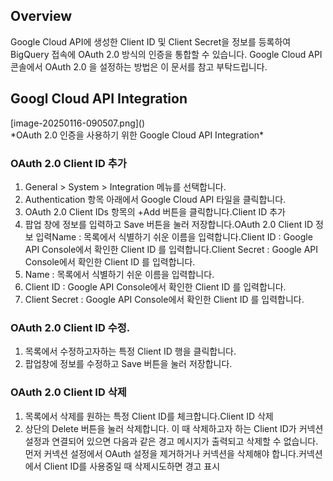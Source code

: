 ## Overview
Google Cloud API에 생성한 Client ID 및 Client Secret을 정보를 등록하여 BigQuery 접속에 OAuth 2.0 방식의 인증을 통합할 수 있습니다. Google Cloud API 콘솔에서 OAuth 2.0 을 설정하는 방법은 이 문서를 참고 부탁드립니다.

## Googl Cloud API Integration
<p align="center">
<div>[image-20250116-090507.png]()</div>
*OAuth 2.0 인증을 사용하기 위한 Google Cloud API Integration*
</p>

### OAuth 2.0 Client ID 추가
1. General > System > Integration 메뉴를 선택합니다.
2. Authentication 항목 아래에서 Google Cloud API 타일을 클릭합니다.
3. OAuth 2.0 Client IDs 항목의 +Add 버튼을 클릭합니다.Client ID 추가
4. 팝업 창에 정보를 입력하고 Save 버튼을 눌러 저장합니다.OAuth 2.0 Client ID 정보 입력Name : 목록에서 식별하기 쉬운 이름을 입력합니다.Client ID : Google API Console에서 확인한 Client ID 를 입력합니다.Client Secret : Google API Console에서 확인한 Client ID 를 입력합니다.
  1. Name : 목록에서 식별하기 쉬운 이름을 입력합니다.
  2. Client ID : Google API Console에서 확인한 Client ID 를 입력합니다.
  3. Client Secret : Google API Console에서 확인한 Client ID 를 입력합니다.

### OAuth 2.0 Client ID 수정.
1. 목록에서 수정하고자하는 특정 Client ID 행을 클릭합니다.
2. 팝업창에 정보를 수정하고 Save 버튼을 눌러 저장합니다.

### OAuth 2.0 Client ID 삭제
1. 목록에서 삭제를 원하는 특정 Client ID를 체크합니다.Client ID 삭제
2. 상단의 Delete 버튼을 눌러 삭제합니다. 이 때 삭제하고자 하는 Client ID가 커넥션 설정과 연결되어 있으면 다음과 같은 경고 메시지가 출력되고 삭제할 수 없습니다. 먼저 커넥션 설정에서 OAuth 설정을 제거하거나 커넥션을 삭제해야 합니다.커넥션에서 Client ID를 사용중일 때 삭제시도하면 경고 표시
